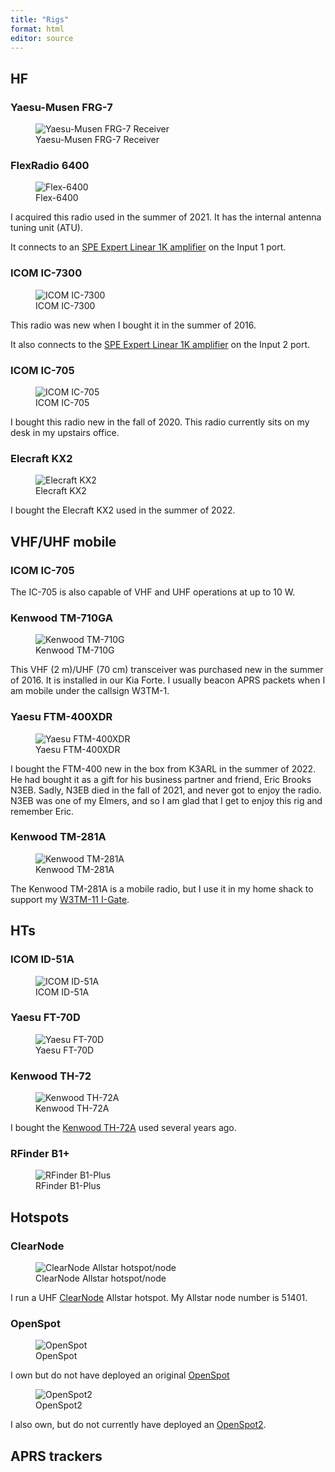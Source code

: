```yaml
---
title: "Rigs"
format: html
editor: source
---
```


## HF

### Yaesu-Musen FRG-7

![Yaesu-Musen FRG-7 Receiver](https://www.radiomasterlist.com/im/yaesu-frg-7.webp)

### FlexRadio 6400

![Flex-6400](https://edge.flexradio.com/www/offload/20221117142900/FlexRadio_products-2020_6400_45-left_9040-2400x2400px__08082.1594670218.1280.1280__62153.1668463138.1280.1280.jpg){.fig-center}

I acquired this radio used in the summer of 2021. It has the internal antenna tuning unit (ATU).

It connects to an [SPE Expert Linear 1K amplifier](amplifiers.qmd#spe-expert-linear-1k) on the Input 1 port.

### ICOM IC-7300

![ICOM IC-7300](https://www.icomamerica.com/en/products/7300/ProductHeader.jpg){.fig-center}

This radio was new when I bought it in the summer of 2016.

It also connects to the [SPE Expert Linear 1K amplifier](amplifiers.qmd#spe-expert-linear-1k) on the Input 2 port.

### ICOM IC-705

![ICOM IC-705](https://www.icomamerica.com/en/products/705/ProductHeader.jpg){.fig-center}

I bought this radio new in the fall of 2020. This radio currently sits on my desk in my upstairs office.

### Elecraft KX2

![Elecraft KX2](https://cdn.shopify.com/s/files/1/2029/4979/products/kx2-product-hero_530x@2x.jpg?v=1549861527){.fig-center}

I bought the Elecraft KX2 used in the summer of 2022.

## VHF/UHF mobile

### ICOM IC-705

The IC-705 is also capable of VHF and UHF operations at up to 10 W.

### Kenwood TM-710GA

![Kenwood TM-710G](https://kasc.kenwood.com/files/website/categories/11/comm/amateur-vhf_uhf_mobiles2.png){.fig-center}

This VHF (2 m)/UHF (70 cm) transceiver was purchased new in the summer of 2016.
It is installed in our Kia Forte.
I usually beacon APRS packets when I am mobile under the callsign W3TM-1.

### Yaesu FTM-400XDR

![Yaesu FTM-400XDR](https://www.yaesu.com/ProductImages/FTM-400DRXDR_thumb.jpg){.fig-center}

I bought the FTM-400 new in the box from K3ARL in the summer of 2022. 
He had bought it as a gift for his business partner and friend, Eric Brooks N3EB.
Sadly, N3EB died in the fall of 2021, and never got to enjoy the radio.
N3EB was one of my Elmers, and so I am glad that I get to enjoy this rig and remember Eric.

### Kenwood TM-281A

![Kenwood TM-281A](https://www.eectwowayradio.com/Uploads/15845181065e71d3ceed1f62037.jpg){.fig-center}

The Kenwood TM-281A is a mobile radio, but I use it in my home shack to support my [W3TM-11 I-Gate](https://aprs.fi/#!mt=roadmap&z=11&call=a%2FW3TM-11&timerange=3600&tail=3600).

## HTs

### ICOM ID-51A

![ICOM ID-51A](https://icomamerica.com/en/products/ID51APlus2/ProductHeader.jpg)

### Yaesu FT-70D

![Yaesu FT-70D](https://www.yaesu.com/ProductImages/FT-70DR_thumb.jpg){.img-center}

### Kenwood TH-72

![Kenwood TH-72A](https://www.kenwood.com/usa/com/amateur/th-d72a/images/image_product01_big.jpg)

I bought the [Kenwood TH-72A](https://www.kenwood.com/usa/com/amateur/th-d72a/) used several years ago.

### RFinder B1+

![RFinder B1-Plus](https://s82g3y-xx73bzq18ulv.cloudmaestro.com/-3_2ewbAV/media/catalog/product/cache/dfaec006bd6782dbad92b9435baa8bcf/m/i/vmicrosoftteams-image_60_.png.pagespeed.ic.G3yEzXICho.webp)

## Hotspots

### ClearNode

![ClearNode Allstar hotspot/node](https://www.node-ventures.com/wp-content/uploads/2023/02/CN_1_med.jpg)

I run a UHF [ClearNode](https://node-ventures.com) Allstar hotspot.
My Allstar node number is 51401.

### OpenSpot

![OpenSpot](https://sharkrf-web.b-cdn.net/wp-content/uploads/2016/06/openspot01.jpg)

I own but do not have deployed an original [OpenSpot](https://www.sharkrf.com/products/openspot-legacy/)

![OpenSpot2](https://www.sharkrf.com/products/openspot2/)

I also own, but do not currently have deployed an [OpenSpot2](https://www.sharkrf.com/products/openspot2/).


## APRS trackers

